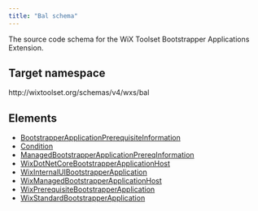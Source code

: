 ```yaml
---
title: "Bal schema"
---
```


The source code schema for the WiX Toolset Bootstrapper Applications Extension.

## Target namespace

http&#58;//wixtoolset.org/schemas/v4/wxs/bal

## Elements

- [BootstrapperApplicationPrerequisiteInformation](../bootstrapperapplicationprerequisiteinformation)
- [Condition](../condition)
- [ManagedBootstrapperApplicationPrereqInformation](../managedbootstrapperapplicationprereqinformation)
- [WixDotNetCoreBootstrapperApplicationHost](../wixdotnetcorebootstrapperapplicationhost)
- [WixInternalUIBootstrapperApplication](../wixinternaluibootstrapperapplication)
- [WixManagedBootstrapperApplicationHost](../wixmanagedbootstrapperapplicationhost)
- [WixPrerequisiteBootstrapperApplication](../wixprerequisitebootstrapperapplication)
- [WixStandardBootstrapperApplication](../wixstandardbootstrapperapplication)
